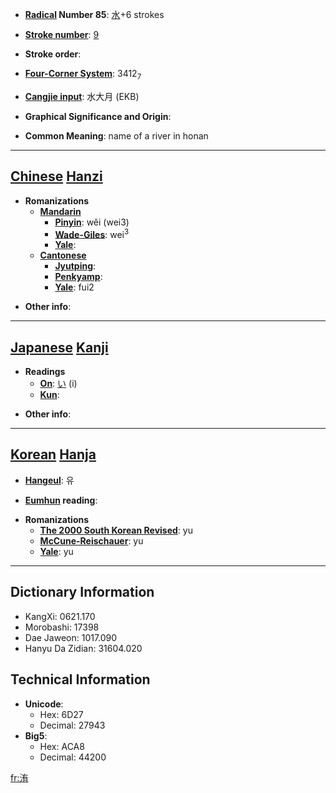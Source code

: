 * '''[[Wiktionary:Chinese radical index| Radical]] Number 85''': [[Wiktionary:Chinese radical index 水|水]]+6 strokes

* '''[[Wiktionary:Chinese total strokes index|Stroke number]]''': [[Wiktionary:Chinese total strokes index 9|9]]

* '''Stroke order''': 

* '''[[Wiktionary:Chinese four corner index|Four-Corner System]]''': 3412<sub>7</sub>

* '''[[Wiktionary:Chinese Cangjie index|Cangjie input]]''': 水大月 (EKB)

* '''Graphical Significance and Origin''': 

* '''Common Meaning''': name of a river in honan

----

== [[Chinese]] [[Hanzi]] ==

* '''Romanizations'''
** '''[[Mandarin]]'''
*** '''[[Pinyin]]''': wěi (wei3)
*** '''[[Wade-Giles]]''': wei<sup>3</sup>
*** '''[[Yale]]''': 
** '''[[Cantonese]]'''
*** '''[[Jyutping]]''':
*** '''[[Penkyamp]]''': 
*** '''[[Yale]]''': fui2

* '''Other info''': 

----

== [[Japanese]] [[Kanji]] ==

* '''Readings'''
** '''[[On]]''': [[い]] (i)
** '''[[Kun]]''': 

* '''Other info''':  

----

== [[Korean]] [[Hanja]] ==

* '''[[Hangeul]]''': 유

* '''[[Eumhun]] reading''': 

* '''Romanizations'''
** '''[[The 2000 South Korean Revised Romanization|The 2000 South Korean Revised]]''': yu
** '''[[McCune-Reischauer]]''': yu
** '''[[Yale]]''': yu

----

== Dictionary Information ==

* KangXi: 0621.170
* Morobashi: 17398
* Dae Jaweon: 1017.090
* Hanyu Da Zidian: 31604.020

== Technical Information ==

* '''Unicode''':
** Hex: 6D27
** Decimal: 27943
* '''Big5''':
** Hex: ACA8
** Decimal: 44200

[[fr:洧]]